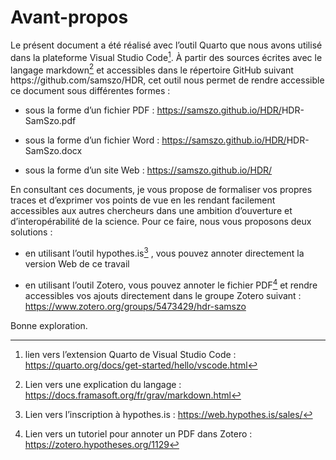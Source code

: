 # Avant-propos {#sec-avantpropos .unnumbered}

Le présent document a été réalisé avec l'outil Quarto que nous avons utilisé dans la plateforme Visual Studio Code[^avantpropos1]. À partir des sources écrites avec le langage markdown[^avantpropos2] et accessibles dans le répertoire GitHub suivant https://github.com/samszo/HDR, cet outil nous permet de rendre accessible ce document sous différentes formes :

[^avantpropos1]: lien vers l'extension Quarto de Visual Studio Code : <https://quarto.org/docs/get-started/hello/vscode.html>

[^avantpropos2]: Lien vers une explication du langage : <https://docs.framasoft.org/fr/grav/markdown.html>

-   sous la forme d'un fichier PDF : <https://samszo.github.io/HDR/>HDR-SamSzo.pdf

-   sous la forme d'un fichier Word : <https://samszo.github.io/HDR/>HDR-SamSzo.docx

-   sous la forme d'un site Web : <https://samszo.github.io/HDR/>

En consultant ces documents, je vous propose de formaliser vos propres traces et d'exprimer vos points de vue en les rendant facilement accessibles aux autres chercheurs dans une ambition d'ouverture et d'interopérabilité de la science. Pour ce faire, nous vous proposons deux solutions :

-   en utilisant l'outil hypothes.is[^avantpropos3] , vous pouvez annoter directement la version Web de ce travail

-   en utilisant l'outil Zotero, vous pouvez annoter le fichier PDF[^avantpropos4] et rendre accessibles vos ajouts directement dans le groupe Zotero suivant : <https://www.zotero.org/groups/5473429/hdr-samszo>

[^avantpropos3]: Lien vers l'inscription à hypothes.is : <https://web.hypothes.is/sales/>

[^avantpropos4]: Lien vers un tutoriel pour annoter un PDF dans Zotero : <https://zotero.hypotheses.org/1129>

Bonne exploration.
